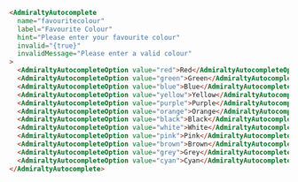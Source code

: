```html
<AdmiraltyAutocomplete
  name="favouritecolour"
  label="Favourite Colour"
  hint="Please enter your favourite colour"
  invalid="{true}"
  invalidMessage="Please enter a valid colour"
>
  <AdmiraltyAutocompleteOption value="red">Red</AdmiraltyAutocompleteOption>
  <AdmiraltyAutocompleteOption value="green">Green</AdmiraltyAutocompleteOption>
  <AdmiraltyAutocompleteOption value="blue">Blue</AdmiraltyAutocompleteOption>
  <AdmiraltyAutocompleteOption value="yellow">Yellow</AdmiraltyAutocompleteOption>
  <AdmiraltyAutocompleteOption value="purple">Purple</AdmiraltyAutocompleteOption>
  <AdmiraltyAutocompleteOption value="orange">Orange</AdmiraltyAutocompleteOption>
  <AdmiraltyAutocompleteOption value="black">Black</AdmiraltyAutocompleteOption>
  <AdmiraltyAutocompleteOption value="white">White</AdmiraltyAutocompleteOption>
  <AdmiraltyAutocompleteOption value="pink">Pink</AdmiraltyAutocompleteOption>
  <AdmiraltyAutocompleteOption value="brown">Brown</AdmiraltyAutocompleteOption>
  <AdmiraltyAutocompleteOption value="grey">Grey</AdmiraltyAutocompleteOption>
  <AdmiraltyAutocompleteOption value="cyan">Cyan</AdmiraltyAutocompleteOption>
</AdmiraltyAutocomplete>
```

